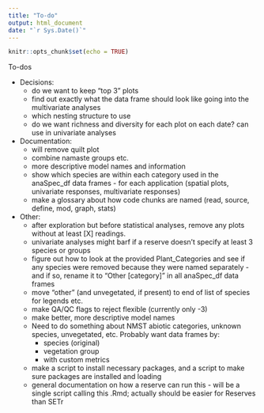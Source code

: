 ```yaml
---
title: "To-do"
output: html_document
date: "`r Sys.Date()`"
---
```


```r
knitr::opts_chunk$set(echo = TRUE)
```

To-dos  

+  Decisions:  
    +  do we want to keep "top 3" plots 
    +  find out exactly what the data frame should look like going into the multivariate analyses  
    +  which nesting structure to use  
    +  do we want richness and diversity for each plot on each date? can use in univariate analyses  
    
+  Documentation:  
    +  will remove quilt plot  
    +  combine namaste groups etc.  
    +  more descriptive model names and information  
    +  show which species are within each category used in the anaSpec_df data frames - for each application (spatial plots, univariate responses, multivariate responses)  
    +  make a glossary about how code chunks are named (read, source, define, mod, graph, stats)  
+  Other:  
    +  after exploration but before statistical analyses, remove any plots without at least [X] readings.  
    +  univariate analyses might barf if a reserve doesn't specify at least 3 species or groups  
    +  figure out how to look at the provided Plant_Categories and see if any species were removed because they were named separately - and if so, rename it to "Other [category]" in all anaSpec_df data frames  
    +  move "other" (and unvegetated, if present) to end of list of species for legends etc.  
    +  make QA/QC flags to reject flexible (currently only -3)  
    +  make better, more descriptive model names  
    +  Need to do something about NMST abiotic categories, unknown species, unvegetated, etc. Probably want data frames by:  
        +  species (original)  
        +  vegetation group  
        +  with custom metrics  
    +  make a script to install necessary packages, and a script to make sure packages are installed and loading  
    +  general documentation on how a reserve can run this - will be a single script calling this .Rmd; actually should be easier for Reserves than SETr 